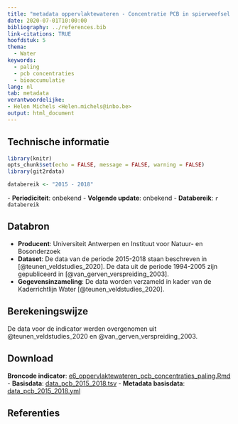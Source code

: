 ```yaml
---
title: "metadata oppervlaktewateren - Concentratie PCB in spierweefsel van paling"
date: 2020-07-01T10:00:00
bibliography: ../references.bib
link-citations: TRUE
hoofdstuk: 5
thema:
  - Water
keywords:
  - paling
  - pcb concentraties
  - bioaccumulatie
lang: nl
tab: metadata
verantwoordelijke:
- Helen Michels <Helen.michels@inbo.be>
output: html_document
---
```

## Technische informatie

```r
library(knitr)
opts_chunk$set(echo = FALSE, message = FALSE, warning = FALSE)
library(git2rdata)
```

```r
databereik <- "2015 - 2018"
```
\- **Periodiciteit**: onbekend
\- **Volgende update**: onbekend
\- **Databereik**: `r databereik`

## Databron

- **Producent**: Universiteit Antwerpen en Instituut voor Natuur- en Bosonderzoek
- **Dataset**: De data van de periode 2015-2018 staan beschreven in [@teunen_veldstudies_2020]. De data uit de periode 1994-2005 zijn gepubliceerd in [@van_gerven_verspreiding_2003]. 
- **Gegevensinzameling**: De data worden verzameld in kader van de Kaderrichtlijn Water [@teunen_veldstudies_2020].

## Berekeningswijze

De data voor de indicator werden overgenomen uit @teunen_veldstudies_2020 en @van_gerven_verspreiding_2003.

## Download

**Broncode indicator**: [e6_oppervlaktewateren_pcb_concentraties_paling.Rmd](../e6_oppervlaktewateren_pcb_concentraties_paling/e6_oppervlaktewateren_pcb_concentraties_paling.Rmd)
- **Basisdata**: [data_pcb_2015_2018.tsv](../e6_oppervlaktewateren_pcb_concentraties_paling/data_pcb_2015_2018.tsv) 
- **Metadata basisdata**: [data_pcb_2015_2018.yml](../e6_oppervlaktewateren_pcb_concentraties_paling/data_pcb_2015_2018.yml)

## Referenties
